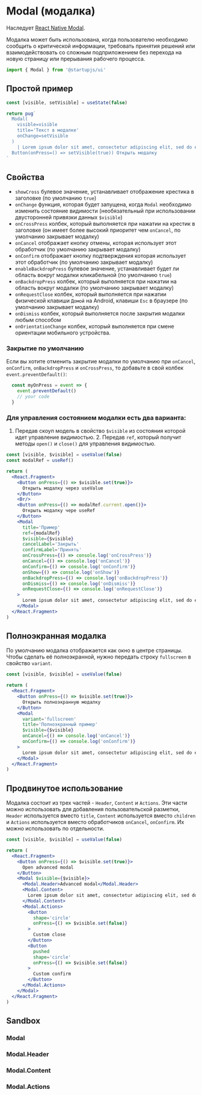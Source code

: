 
# Modal (модалка)

Наследует [React Native Modal](https://reactnative.dev/docs/modal).

Модалка может быть использована, когда пользователю необходимо сообщить о критической информации, требовать принятия решений или взаимодействовать со сложным подприложением без перехода на новую страницу или прерывания рабочего процесса.

```jsx
import { Modal } from '@startupjs/ui'
```

## Простой пример

```jsx example
const [visible, setVisible] = useState(false)

return pug`
  Modal(
    visible=visible
    title='Текст в модалке'
    onChange=setVisible
  )
    | Lorem ipsum dolor sit amet, consectetur adipiscing elit, sed do eiusmod tempor incididunt ut labore et dolore magna aliqua. Ut enim ad minim veniam, quis nostrud exercitation ullamco laboris nisi ut aliquip ex ea commodo consequat. Duis aute irure dolor in reprehenderit.
  Button(onPress=() => setVisible(true)) Открыть модалку
`
```

## Свойства

- `showCross` булевое значение, устанавливает отображение крестика в заголовке (по умолчанию `true`)
- `onChange` функция, которая будет запущена, когда `Modal` необходимо изменить состояние видимости (необязательный при использовании двусторонней привязки данных `$visible`)
- `onCrossPress` колбек, который выполняется при нажатии на крестик в заголовке (он имеет более высокий приоритет чем `onCancel`, по умолчанию закрывает модалку)
- `onCancel` отображает кнопку отмены, которая использует этот обработчик (по умолчанию закрывает модалку)
- `onConfirm` отображает кнопку подтверждения которая использует этот обработчик (по умолчанию закрывает модалку)
- `enableBackdropPress` булевое значение, устанавливает будет ли область вокруг модалки кликабельной (по умолчанию `true`)
- `onBackdropPress` колбек, который выполняется при нажатии на область вокруг модалки (по умолчанию закрывает модалку)
- `onRequestClose` колбек, который выполняется при нажатии физической клавиши `Домой` на Android, клавиши `Esc` в браузере (по умолчанию закрывает модалку)
- `onDismiss` колбек, который выполняется после закрытия модалки любым способом
- `onOrientationChange` колбек, который выполняется при смене ориентации мобильного устройства.

### Закрытие по умолчанию

Если вы хотите отменить закрытие модалки по умолчанию при `onCancel`, `onConfirm`, `onBackdropPress` и `onCrossPress`, то добавьте в свой колбек `event.preventDefault()`:

```js
  const myOnPress = event => {
    event.preventDefault()
    // your code
  }
```

### Для управления состоянием модалки есть два варианта:
  1. Передав скоуп модель в свойство `$visible` из состояния которой идет управление видимостью.
	2. Передав `ref`, который получит методы `open()` и `close()` для управления видимостью.

```jsx example
const [visible, $visible] = useValue(false)
const modalRef = useRef()

return (
  <React.Fragment>
    <Button onPress={() => $visible.set(true)}>
      Открыть модалку через useValue
    </Button>
    <Br/>
    <Button onPress={() => modalRef.current.open()}>
      Открыть модалку чере useRef
    </Button>
    <Modal
      title='Пример'
      ref={modalRef}
      $visible={$visible}
      cancelLabel='Закрыть'
      confirmLabel='Принять'
      onCrossPress={() => console.log('onCrossPress')}
      onCancel={() => console.log('onCancel')}
      onConfirm={() => console.log('onConfirm')}
      onShow={() => console.log('onShow')}
      onBackdropPress={() => console.log('onBackdropPress')}
      onDismiss={() => console.log('onDismiss')}
      onRequestClose={() => console.log('onRequestClose')}
    >
      Lorem ipsum dolor sit amet, consectetur adipiscing elit, sed do eiusmod tempor incididunt ut labore et dolore magna aliqua. Ut enim ad minim veniam, quis nostrud exercitation ullamco laboris nisi ut aliquip ex ea commodo consequat. Duis aute irure dolor in reprehenderit.
    </Modal>
  </React.Fragment>
)
```

## Полноэкранная модалка

По умолчанию модалка отображается как окно в центре страницы. Чтобы сделать её полноэкранной, нужно передать строку `fullscreen` в свойство `variant`.

```jsx example
const [visible, $visible] = useValue(false)

return (
  <React.Fragment>
    <Button onPress={() => $visible.set(true)}>
      Открыть полноэкранную модалку
    </Button>
    <Modal
      variant='fullscreen'
      title='Полноэкранный пример'
      $visible={$visible}
      onCancel={() => console.log('onCancel')}
      onConfirm={() => console.log('onConfirm')}
    >
      Lorem ipsum dolor sit amet, consectetur adipiscing elit, sed do eiusmod tempor incididunt ut labore et dolore magna aliqua. Ut enim ad minim veniam, quis nostrud exercitation ullamco laboris nisi ut aliquip ex ea commodo consequat. Duis aute irure dolor in reprehenderit.
    </Modal>
  </React.Fragment>
)
```

## Продвинутое использование

Модалка состоит из трех частей - `Header`, `Content` и `Actions`. Эти части можно использовать для добавления пользовательской разметки, `Header` используется вместо `title`, `Content` используется вместо `children` и `Actions` используется вместо обработчиков `onCancel`, `onConfirm`. Их можно использовать по отдельности.

```jsx example
const [visible, $visible] = useValue(false)

return (
  <React.Fragment>
    <Button onPress={() => $visible.set(true)}>
      Open advanced modal
    </Button>
    <Modal $visible={$visible}>
      <Modal.Header>Advanced modal</Modal.Header>
      <Modal.Content>
        Lorem ipsum dolor sit amet, consectetur adipiscing elit, sed do eiusmod tempor incididunt ut labore et dolore magna aliqua. Ut enim ad minim veniam, quis nostrud exercitation ullamco laboris nisi ut aliquip ex ea commodo consequat. Duis aute irure dolor in reprehenderit.
      </Modal.Content>
      <Modal.Actions>
        <Button
          shape='circle'
          onPress={() => $visible.set(false)}
        >
          Custom close
        </Button>
        <Button
          pushed
          shape='circle'
          onPress={() => $visible.set(false)}
        >
          Custom confirm
        </Button>
      </Modal.Actions>
    </Modal>
  </React.Fragment>
)
```

## Sandbox

### Modal

<Sandbox Component={Modal} />

### Modal.Header

<Sandbox Component={Modal.Header} />

### Modal.Content

<Sandbox Component={Modal.Content} />

### Modal.Actions

<Sandbox Component={Modal.Actions} />

